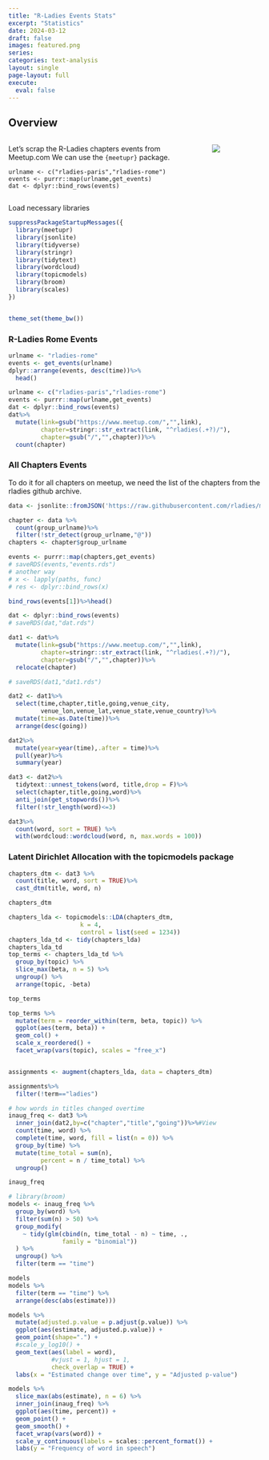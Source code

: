 ```yaml
---
title: "R-Ladies Events Stats"
excerpt: "Statistics"
date: 2024-03-12
draft: false
images: featured.png
series:
categories: text-analysis
layout: single
page-layout: full
execute: 
  eval: false
---
```


## Overview

::: columns
::: {.column width="80%"}
Let's scrap the R-Ladies chapters events from Meetup.com We can use the `{meetupr}` package.

```         
urlname <- c("rladies-paris","rladies-rome")
events <- purrr::map(urlname,get_events)
dat <- dplyr::bind_rows(events)
```
:::

::: {.column width="20%"}
![](featured.png)
:::
:::

Load necessary libraries

```r
suppressPackageStartupMessages({
  library(meetupr)
  library(jsonlite)
  library(tidyverse)
  library(stringr)
  library(tidytext)
  library(wordcloud)
  library(topicmodels)
  library(broom)
  library(scales)
})


theme_set(theme_bw())
```

### R-Ladies Rome Events

```r
urlname <- "rladies-rome"
events <- get_events(urlname)
dplyr::arrange(events, desc(time))%>%
  head()
```

```r
urlname <- c("rladies-paris","rladies-rome")
events <- purrr::map(urlname,get_events)
dat <- dplyr::bind_rows(events)
dat%>%
  mutate(link=gsub("https://www.meetup.com/","",link),
         chapter=stringr::str_extract(link, "^rladies(.+?)/"),
         chapter=gsub("/","",chapter))%>%
  count(chapter)
```

### All Chapters Events

To do it for all chapters on meetup, we need the list of the chapters from the rladies github archive.

```r

data <- jsonlite::fromJSON('https://raw.githubusercontent.com/rladies/meetup_archive/main/data/events.json')
```

```r
chapter <- data %>%
  count(group_urlname)%>%
  filter(!str_detect(group_urlname,"@"))
chapters <- chapter$group_urlname

events <- purrr::map(chapters,get_events)
# saveRDS(events,"events.rds")
# another way
# x <- lapply(paths, func)
# res <- dplyr::bind_rows(x)
```

```r
bind_rows(events[1])%>%head()
```

```r
dat <- dplyr::bind_rows(events)
# saveRDS(dat,"dat.rds")
```

```r
dat1 <- dat%>% 
  mutate(link=gsub("https://www.meetup.com/","",link),
         chapter=stringr::str_extract(link, "^rladies(.+?)/"),
         chapter=gsub("/","",chapter))%>%
  relocate(chapter)

# saveRDS(dat1,"dat1.rds")
```

```r
dat2 <- dat1%>%
  select(time,chapter,title,going,venue_city,
         venue_lon,venue_lat,venue_state,venue_country)%>%
  mutate(time=as.Date(time))%>%
  arrange(desc(going))
```

```r
dat2%>%
  mutate(year=year(time),.after = time)%>%
  pull(year)%>%
  summary(year)
```

```r
dat3 <- dat2%>%
  tidytext::unnest_tokens(word, title,drop = F)%>%
  select(chapter,title,going,word)%>% 
  anti_join(get_stopwords())%>%
  filter(!str_length(word)<=3)
```

```r
dat3%>%
  count(word, sort = TRUE) %>%
  with(wordcloud::wordcloud(word, n, max.words = 100))
```

### Latent Dirichlet Allocation with the topicmodels package

```r
chapters_dtm <- dat3 %>%
  count(title, word, sort = TRUE)%>%
  cast_dtm(title, word, n)

chapters_dtm
```

```r
chapters_lda <- topicmodels::LDA(chapters_dtm, 
                    k = 4, 
                    control = list(seed = 1234))
chapters_lda_td <- tidy(chapters_lda)
chapters_lda_td
top_terms <- chapters_lda_td %>%
  group_by(topic) %>%
  slice_max(beta, n = 5) %>%
  ungroup() %>%
  arrange(topic, -beta)

top_terms
```

```r
top_terms %>%
  mutate(term = reorder_within(term, beta, topic)) %>%
  ggplot(aes(term, beta)) +
  geom_col() +
  scale_x_reordered() +
  facet_wrap(vars(topic), scales = "free_x")


assignments <- augment(chapters_lda, data = chapters_dtm)

assignments%>%
  filter(!term=="ladies")

# how words in titles changed overtime
inaug_freq <- dat3 %>%
  inner_join(dat2,by=c("chapter","title","going"))%>%#View
  count(time, word) %>%
  complete(time, word, fill = list(n = 0)) %>%
  group_by(time) %>%
  mutate(time_total = sum(n), 
         percent = n / time_total) %>%
  ungroup()

inaug_freq
```

```r
# library(broom)
models <- inaug_freq %>%
  group_by(word) %>%
  filter(sum(n) > 50) %>%
  group_modify(
    ~ tidy(glm(cbind(n, time_total - n) ~ time, ., 
               family = "binomial"))
  ) %>%
  ungroup() %>%
  filter(term == "time")

models
models %>%
  filter(term == "time") %>%
  arrange(desc(abs(estimate)))
```

```r
models %>%
  mutate(adjusted.p.value = p.adjust(p.value)) %>%
  ggplot(aes(estimate, adjusted.p.value)) +
  geom_point(shape=".") +
  #scale_y_log10() +
  geom_text(aes(label = word), 
            #vjust = 1, hjust = 1, 
            check_overlap = TRUE) +
  labs(x = "Estimated change over time", y = "Adjusted p-value")
```

```r
models %>%
  slice_max(abs(estimate), n = 6) %>%
  inner_join(inaug_freq) %>%
  ggplot(aes(time, percent)) +
  geom_point() +
  geom_smooth() +
  facet_wrap(vars(word)) +
  scale_y_continuous(labels = scales::percent_format()) +
  labs(y = "Frequency of word in speech")

```
